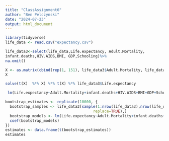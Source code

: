 ```yaml
---
title: "ClassAssignment6"
author: "Ben Pelczynski"
date: "2024-07-23"
output: html_document
---
```


```r
library(tidyverse)
life_data <- read.csv("expectancy.csv")

life_data3<-select(life_data,Life.expectancy, Adult.Mortality,
infant.deaths,HIV.AIDS,BMI, GDP,Schooling)%>%
na.omit()
```

```r
X <- as.matrix(cbind(rep(1, 151), life_data3$Adult.Mortality, life_data3$infant.deaths, life_data3$HIV.AIDS, life_data3$BMI, life_data3$GDP, life_data3$Schooling))
X
```

```r
solve(t(X)  %*% X) %*% t(X) %*% life_data3$Life.expectancy
```

```r
 lm(Life.expectancy~Adult.Mortality+infant.deaths+HIV.AIDS+BMI+GDP+Schooling, data = life_data3)
```

```r
bootstrap_estimates <- replicate(10000, {
  bootstrap_samples <- life_data3[sample(1:nrow(life_data3),nrow(life_data3),
                                       replace=TRUE),]
  bootstrap_models <- lm(Life.expectancy~Adult.Mortality+infant.deaths+HIV.AIDS+BMI+GDP+Schooling, data = bootstrap_samples)
  coef(bootstrap_models)
})
estimates <- data.frame(t(bootstrap_estimates))
estimates
```